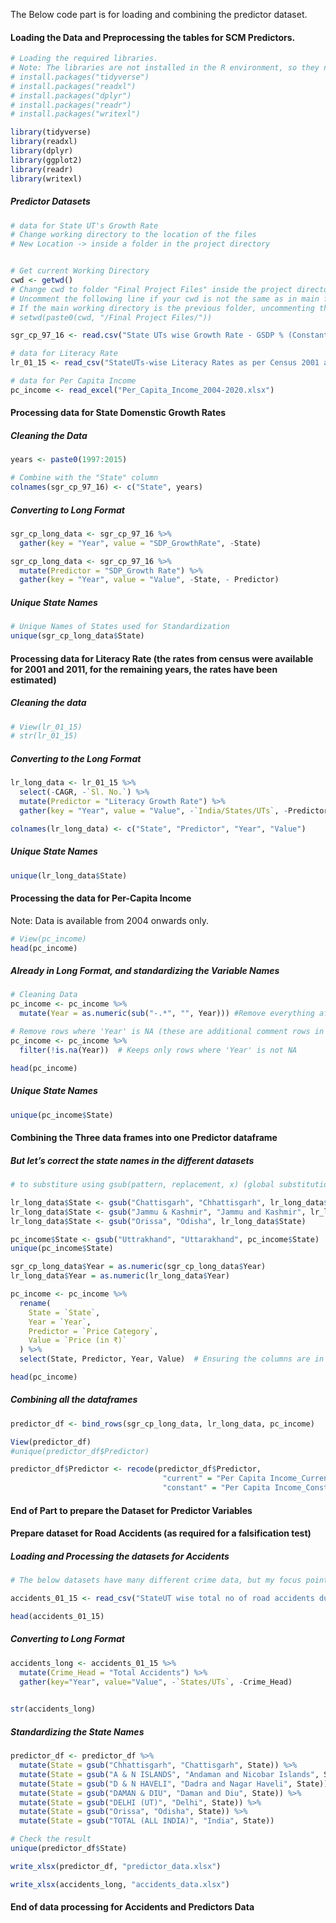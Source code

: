 The Below code part is for loading and combining the predictor dataset.

#### Loading the Data and Preprocessing the tables for SCM Predictors.

```r
# Loading the required libraries.
# Note: The libraries are not installed in the R environment, so they need to be installed first.
# install.packages("tidyverse")
# install.packages("readxl")
# install.packages("dplyr")
# install.packages("readr")
# install.packages("writexl")

library(tidyverse)
library(readxl)
library(dplyr)
library(ggplot2)
library(readr)
library(writexl)

```

##### Predictor Datasets 

```r
# data for State UT's Growth Rate 
# Change working directory to the location of the files
# New Location -> inside a folder in the project directory


# Get current Working Directory
cwd <- getwd()
# Change cwd to folder "Final Project Files" inside the project directory
# Uncomment the following line if your cwd is not the same as in main folder of these data files.
# If the main working directory is the previous folder, uncommenting the below line will resolve any issue.
# setwd(paste0(cwd, "/Final Project Files/"))

sgr_cp_97_16 <- read.csv("State UTs wise Growth Rate - GSDP % (Constant Prices) from 1997-98 to 2015-2016.csv")

# data for Literacy Rate
lr_01_15 <- read_csv("StateUTs-wise Literacy Rates as per Census 2001 and 2011.csv") 

# data for Per Capita Income
pc_income <- read_excel("Per_Capita_Income_2004-2020.xlsx") 

```

#### Processing data for State Domenstic Growth Rates

##### Cleaning the Data

```r
years <- paste0(1997:2015)

# Combine with the "State" column
colnames(sgr_cp_97_16) <- c("State", years)


```

##### Converting to Long Format

```r

sgr_cp_long_data <- sgr_cp_97_16 %>%
  gather(key = "Year", value = "SDP_GrowthRate", -State)

sgr_cp_long_data <- sgr_cp_97_16 %>%
  mutate(Predictor = "SDP_Growth Rate") %>%
  gather(key = "Year", value = "Value", -State, - Predictor)

```

##### Unique State Names

```r
# Unique Names of States used for Standardization
unique(sgr_cp_long_data$State)
```

#### Processing data for Literacy Rate (the rates from census were available for 2001 and 2011, for the remaining years, the rates have been estimated)

##### Cleaning the data

```r
# View(lr_01_15)
# str(lr_01_15)
```

##### Converting to the Long Format

```r
lr_long_data <- lr_01_15 %>%
  select(-CAGR, -`Sl. No.`) %>%
  mutate(Predictor = "Literacy Growth Rate") %>%
  gather(key = "Year", value = "Value", -`India/States/UTs`, -Predictor)

colnames(lr_long_data) <- c("State", "Predictor", "Year", "Value")
```

##### Unique State Names

```r
unique(lr_long_data$State)
```

#### Processing the data for Per-Capita Income

Note: Data is available from 2004 onwards only.

```r

# View(pc_income)
head(pc_income)
```

##### Already in Long Format, and standardizing the Variable Names

```r
# Cleaning Data
pc_income <- pc_income %>%
  mutate(Year = as.numeric(sub("-.*", "", Year))) #Remove everything after -, and then converting year to numeric

# Remove rows where 'Year' is NA (these are additional comment rows in dataset.)
pc_income <- pc_income %>%
  filter(!is.na(Year))  # Keeps only rows where 'Year' is not NA

```

```r
head(pc_income)
```

##### Unique State Names

```r
unique(pc_income$State)
```

#### Combining the Three data frames into one Predictor dataframe

##### But let's correct the state names in the different datasets

```r

# to substiture using gsub(pattern, replacement, x) (global substitution)

lr_long_data$State <- gsub("Chattisgarh", "Chhattisgarh", lr_long_data$State)
lr_long_data$State <- gsub("Jammu & Kashmir", "Jammu and Kashmir", lr_long_data$State)
lr_long_data$State <- gsub("Orissa", "Odisha", lr_long_data$State)

pc_income$State <- gsub("Uttrakhand", "Uttarakhand", pc_income$State)
unique(pc_income$State)

```

```r
sgr_cp_long_data$Year = as.numeric(sgr_cp_long_data$Year)
lr_long_data$Year = as.numeric(lr_long_data$Year)

```

```r
pc_income <- pc_income %>%
  rename(
    State = `State`,
    Year = `Year`,
    Predictor = `Price Category`,
    Value = `Price (in ₹)`
  ) %>%
  select(State, Predictor, Year, Value)  # Ensuring the columns are in the correct order

head(pc_income)
```

##### Combining all the dataframes

```r
predictor_df <- bind_rows(sgr_cp_long_data, lr_long_data, pc_income)

View(predictor_df)
#unique(predictor_df$Predictor)

predictor_df$Predictor <- recode(predictor_df$Predictor,
                                  "current" = "Per Capita Income_Current",
                                  "constant" = "Per Capita Income_Constant")

```

#### End of Part to prepare the Dataset for Predictor Variables

#### Prepare dataset for Road Accidents (as required for a falsification test)

##### Loading and Processing the datasets for Accidents

```r

# The below datasets have many different crime data, but my focus point is to gather the data for murders

accidents_01_15 <- read_csv("StateUT wise total no of road accidents during 2001-2015.csv")

```

```r
head(accidents_01_15)
```

##### Converting to Long Format

```r

accidents_long <- accidents_01_15 %>%
  mutate(Crime_Head = "Total Accidents") %>%
  gather(key="Year", value="Value", -`States/UTs`, -Crime_Head)
  

str(accidents_long)
```

##### Standardizing the State Names

```r
predictor_df <- predictor_df %>%
  mutate(State = gsub("Chhattisgarh", "Chattisgarh", State)) %>%
  mutate(State = gsub("A & N ISLANDS", "Andaman and Nicobar Islands", State)) %>%
  mutate(State = gsub("D & N HAVELI", "Dadra and Nagar Haveli", State)) %>%
  mutate(State = gsub("DAMAN & DIU", "Daman and Diu", State)) %>%
  mutate(State = gsub("DELHI (UT)", "Delhi", State)) %>%
  mutate(State = gsub("Orissa", "Odisha", State)) %>%
  mutate(State = gsub("TOTAL (ALL INDIA)", "India", State))

# Check the result
unique(predictor_df$State)


```

```r

write_xlsx(predictor_df, "predictor_data.xlsx")

```

```r
write_xlsx(accidents_long, "accidents_data.xlsx")
```

#### End of data processing for Accidents and Predictors Data
